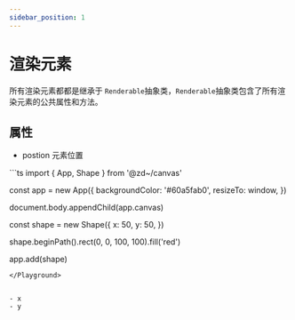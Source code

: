 ```yaml
---
sidebar_position: 1
---
```


# 渲染元素

所有渲染元素都都是继承于 `Renderable`抽象类，`Renderable`抽象类包含了所有渲染元素的公共属性和方法。


## 属性

- postion 元素位置

<Playground>
```ts
import { App, Shape } from '@zd~/canvas'

const app = new App({
  backgroundColor: '#60a5fab0',
  resizeTo: window,
})

document.body.appendChild(app.canvas)

const shape = new Shape({
  x: 50,
  y: 50,
})

shape.beginPath().rect(0, 0, 100, 100).fill('red')

app.add(shape)
```
</Playground>


- x
- y
